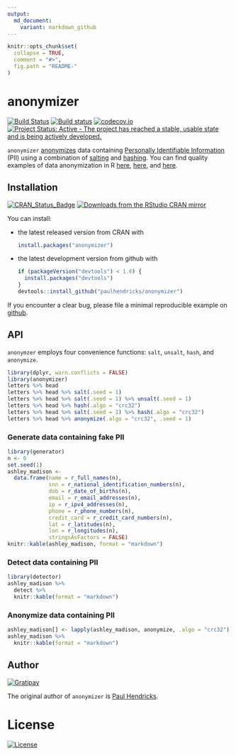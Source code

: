 ```yaml
---
output:
  md_document:
    variant: markdown_github
---
```


<!-- README.md is generated from README.Rmd. Please edit that file -->

```r
knitr::opts_chunk$set(
  collapse = TRUE,
  comment = "#>",
  fig.path = "README-"
)
```

# anonymizer

[![Build Status](https://travis-ci.org/paulhendricks/anonymizer.png?branch=master)](https://travis-ci.org/paulhendricks/anonymizer)
[![Build status](https://ci.appveyor.com/api/projects/status/qu5j8q9wvit2i3pe/branch/master?svg=true)](https://ci.appveyor.com/project/paulhendricks/anonymizer/branch/master)
[![codecov.io](http://codecov.io/github/paulhendricks/anonymizer/coverage.svg?branch=master)](http://codecov.io/github/paulhendricks/anonymizer?branch=master)
[![Project Status: Active - The project has reached a stable, usable state and is being actively developed.](http://www.repostatus.org/badges/0.1.0/active.svg)](http://www.repostatus.org/#active)

`anonymizer` [anonymizes](https://en.wikipedia.org/wiki/Data_anonymization) data containing [Personally Identifiable Information](https://en.wikipedia.org/wiki/Personally_identifiable_information) (PII) using a combination of [salting](https://en.wikipedia.org/wiki/Salt_%28cryptography%29) and [hashing](https://en.wikipedia.org/wiki/Hash_function). You can find quality examples of data anonymization in R [here](http://jangorecki.github.io/blog/2014-11-07/Data-Anonymization-in-R.html), [here](http://stackoverflow.com/questions/10454973/how-to-create-example-data-set-from-private-data-replacing-variable-names-and-l), and [here](http://4dpiecharts.com/2011/08/23/anonymising-data/).

## Installation

[![CRAN_Status_Badge](http://www.r-pkg.org/badges/version/anonymizer)](http://cran.r-project.org/package=anonymizer)
[![Downloads from the RStudio CRAN mirror](http://cranlogs.r-pkg.org/badges/anonymizer)](http://cran.rstudio.com/package=anonymizer)

You can install:

* the latest released version from CRAN with

    ```R
    install.packages("anonymizer")
    ````

* the latest development version from github with

    ```R
    if (packageVersion("devtools") < 1.6) {
      install.packages("devtools")
    }
    devtools::install_github("paulhendricks/anonymizer")
    ```

If you encounter a clear bug, please file a minimal reproducible example on [github](https://github.com/paulhendricks/anonymizer/issues).

## API

`anonymzer` employs four convenience functions: `salt`, `unsalt`, `hash`, and `anonymize`.

```r
library(dplyr, warn.conflicts = FALSE)
library(anonymizer)
letters %>% head
letters %>% head %>% salt(.seed = 1)
letters %>% head %>% salt(.seed = 1) %>% unsalt(.seed = 1)
letters %>% head %>% hash(.algo = "crc32")
letters %>% head %>% salt(.seed = 1) %>% hash(.algo = "crc32")
letters %>% head %>% anonymize(.algo = "crc32", .seed = 1)
```

### Generate data containing fake PII

```r
library(generator)
n <- 6
set.seed(1)
ashley_madison <- 
  data.frame(name = r_full_names(n), 
             snn = r_national_identification_numbers(n), 
             dob = r_date_of_births(n), 
             email = r_email_addresses(n), 
             ip = r_ipv4_addresses(n), 
             phone = r_phone_numbers(n), 
             credit_card = r_credit_card_numbers(n), 
             lat = r_latitudes(n), 
             lon = r_longitudes(n), 
             stringsAsFactors = FALSE)
knitr::kable(ashley_madison, format = "markdown")
```

### Detect data containing PII

```r
library(detector)
ashley_madison %>% 
  detect %>% 
  knitr::kable(format = "markdown")
```

### Anonymize data containing PII

```r
ashley_madison[] <- lapply(ashley_madison, anonymize, .algo = "crc32")
ashley_madison %>% 
  knitr::kable(format = "markdown")
```

## Author

[![Gratipay](https://img.shields.io/gratipay/JSFiddle.svg)](https://gratipay.com/~paulhendricks/)

The original author of `anonymizer` is [Paul Hendricks](https://github.com/paulhendricks).

# License

[![License](http://img.shields.io/:license-mit-blue.svg)](https://github.com/paulhendricks/anonymizer/blob/master/LICENSE)
